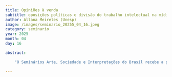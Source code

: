```yaml
---
title: Opiniões à venda
subtitle: oposições políticas e divisão do trabalho intelectual na mídia
author: Allana Meireles (Unesp)
image: /images/seminario_20255_04_16.jpeg
category: seminario
year: 2025
month: 04
day: 16

abstract: 

    "O Seminários Arte, Sociedade e Interpretações do Brasil recebe a professora Allana Meirelles (Unesp) para a palestra Opiniões à venda: oposições políticas e divisão do trabalho intelectual na mídia. Com mediação de Eduardo Dimitrov e debate de Rodolfo Godoi." 

---
```


